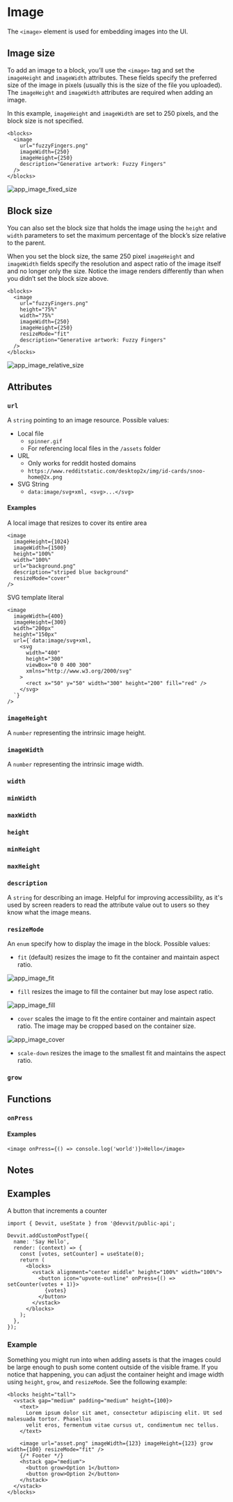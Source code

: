 
# Image

The `<image>` element is used for embedding images into the UI.

## Image size

To add an image to a block, you’ll use the `<image>` tag and set the `imageHeight` and `imageWidth` attributes. These fields specify the preferred size of the image in pixels (usually this is the size of the file you uploaded). The `imageHeight` and `imageWidth` attributes are required when adding an image.

In this example, `imageHeight` and `imageWidth` are set to 250 pixels, and the block size is not specified.

```tsx
<blocks>
  <image
    url="fuzzyFingers.png"
    imageWidth={250}
    imageHeight={250}
    description="Generative artwork: Fuzzy Fingers"
  />
</blocks>
```

![app_image_fixed_size](../assets/app-image-fixed-size.png)

## Block size

You can also set the block size that holds the image using the `height` and `width` parameters to set the maximum percentage of the block’s size relative to the parent.

When you set the block size, the same 250 pixel `imageHeight` and `imageWidth` fields specify the resolution and aspect ratio of the image itself and no longer only the size. Notice the image renders differently than when you didn’t set the block size above.

```tsx
<blocks>
  <image
    url="fuzzyFingers.png"
    height="75%"
    width="75%"
    imageWidth={250}
    imageHeight={250}
    resizeMode="fit"
    description="Generative artwork: Fuzzy Fingers"
  />
</blocks>
```

![app_image_relative_size](../assets/app-image-relative-size.png)

## Attributes

### `url`

A `string` pointing to an image resource. Possible values:

- Local file
  - `spinner.gif`
  - For referencing local files in the `/assets` folder
- URL
  - Only works for reddit hosted domains
  - `https://www.redditstatic.com/desktop2x/img/id-cards/snoo-home@2x.png`
- SVG String
  - `data:image/svg+xml, <svg>...</svg>`

#### Examples

A local image that resizes to cover its entire area

```tsx
<image
  imageHeight={1024}
  imageWidth={1500}
  height="100%"
  width="100%"
  url="background.png"
  description="striped blue background"
  resizeMode="cover"
/>
```

SVG template literal

```tsx
<image
  imageWidth={400}
  imageHeight={300}
  width="200px"
  height="150px"
  url={`data:image/svg+xml,
    <svg
      width="400"
      height="300"
      viewBox="0 0 400 300"
      xmlns="http://www.w3.org/2000/svg"
    >
      <rect x="50" y="50" width="300" height="200" fill="red" />
    </svg>
  `}
/>
```

### `imageHeight`

A `number` representing the intrinsic image height.

### `imageWidth`

A `number` representing the intrinsic image width.

### `width`

<AttributeWidth />

### `minWidth`

<AttributeMinWidth />

### `maxWidth`

<AttributeMaxWidth />

### `height`

<AttributeHeight />

### `minHeight`

<AttributeMinHeight />

### `maxHeight`

<AttributeMaxHeight />

### `description`

A `string` for describing an image. Helpful for improving accessibility, as it's used by screen readers to read the attribute value out to users so they know what the image means.

### `resizeMode`

An `enum` specify how to display the image in the block. Possible values:

- `fit` (default) resizes the image to fit the container and maintain aspect ratio.

![app_image_fit](../assets/app-image-fit.png)

- `fill` resizes the image to fill the container but may lose aspect ratio.

![app_image_fill](../assets/app-image-fill.png)

- `cover` scales the image to fit the entire container and maintain aspect ratio. The image may be cropped based on the container size.

![app_image_cover](../assets/app-image-cover.png)

- `scale-down` resizes the image to the smallest fit and maintains the aspect ratio.

### `grow`

<AttributeGrow />

## Functions

### `onPress`

<AttributeOnPress />

#### Examples

```tsx
<image onPress={() => console.log('world')}>Hello</image>
```

## Notes

## Examples

A button that increments a counter

```tsx
import { Devvit, useState } from '@devvit/public-api';

Devvit.addCustomPostType({
  name: 'Say Hello',
  render: (context) => {
    const [votes, setCounter] = useState(0);
    return (
      <blocks>
        <vstack alignment="center middle" height="100%" width="100%">
          <button icon="upvote-outline" onPress={() => setCounter(votes + 1)}>
            {votes}
          </button>
        </vstack>
      </blocks>
    );
  },
});
```

### Example

Something you might run into when adding assets is that the images could be large enough to push some content outside of the visible frame. If you notice that happening, you can adjust the container height and image width using `height`, `grow`, and `resizeMode`. See the following example:

```tsx
<blocks height="tall">
  <vstack gap="medium" padding="medium" height={100}>
    <text>
      Lorem ipsum dolor sit amet, consectetur adipiscing elit. Ut sed malesuada tortor. Phasellus
      velit eros, fermentum vitae cursus ut, condimentum nec tellus.
    </text>
    ​
    <image url="asset.png" imageWidth={123} imageHeight={123} grow width={100} resizeMode="fit" />​
    {/* Footer */}
    <hstack gap="medium">
      <button grow>Option 1</button>
      <button grow>Option 2</button>
    </hstack>
  </vstack>
</blocks>
```
